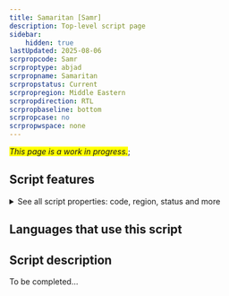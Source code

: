 ```yaml
---
title: Samaritan [Samr]
description: Top-level script page
sidebar:
    hidden: true
lastUpdated: 2025-08-06
scrpropcode: Samr
scrproptype: abjad
scrpropname: Samaritan
scrpropstatus: Current
scrpropregion: Middle Eastern
scrpropdirection: RTL
scrpropbaseline: bottom
scrpropcase: no
scrpropwspace: none
---
```


<span style='background-color:yellow'>_This page is a work in progress._</span>;


## Script features

<details>
<summary> See all script properties: code, region, status and more</summary>
<ScriptInfo />
</details>

## Languages that use this script

<WsList script='Samr' wsMax='5' />

## Script description

To be completed...

